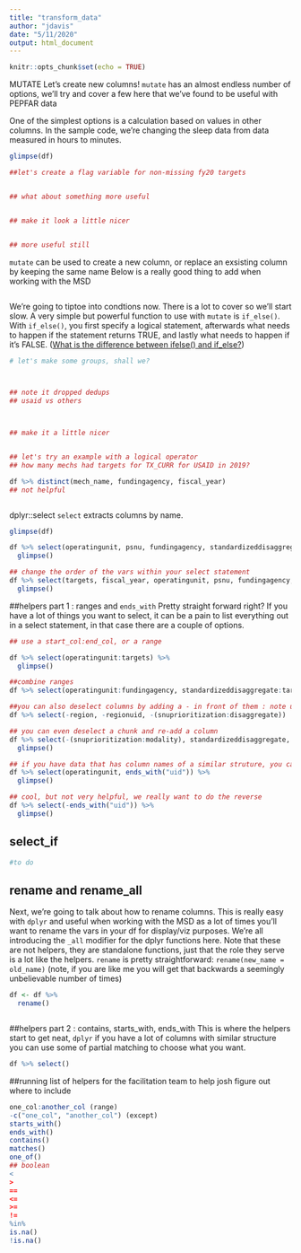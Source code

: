 ```yaml
---
title: "transform_data"
author: "jdavis"
date: "5/11/2020"
output: html_document
---
```



```r
knitr::opts_chunk$set(echo = TRUE)
```

MUTATE
Let's create new columns!
`mutate` has an almost endless number of options, we'll try and cover a few here that we've found to be useful with PEPFAR data

One of the simplest options is a calculation based on values in other columns. In the sample code, we’re changing the sleep data from data measured in hours to minutes.

```r
glimpse(df)

##let's create a flag variable for non-missing fy20 targets


## what about something more useful


## make it look a little nicer


## more useful still


```

`mutate` can be used to create a new column, or replace an exsisting column by keeping the same name
Below is a really good thing to add when working with the MSD

```r



```

We're going to tiptoe into condtions now. There is a lot to cover so we'll start slow.
A very simple but powerful function to use with `mutate` is `if_else()`. With `if_else()`, you first specify a logical statement, afterwards what needs to happen if the statement returns TRUE, and lastly what needs to happen if it’s FALSE. ([What is the difference between ifelse() and if_else?](https://medium.com/@HollyEmblem/chaining-if-else-statements-using-the-superheroes-dataset-with-dplyr-b13121777b4))

```r

# let's make some groups, shall we?



## note it dropped dedups
## usaid vs others



## make it a little nicer


## let's try an example with a logical operator
## how many mechs had targets for TX_CURR for USAID in 2019?

df %>% distinct(mech_name, fundingagency, fiscal_year)
## not helpful



```




























dplyr::select
`select` extracts columns by name. 

```r
glimpse(df)

df %>% select(operatingunit, psnu, fundingagency, standardizeddisaggregate, fiscal_year, targets) %>% 
  glimpse()

## change the order of the vars within your select statement
df %>% select(targets, fiscal_year, operatingunit, psnu, fundingagency, standardizeddisaggregate) %>% 
  glimpse()

```

##helpers part 1 : ranges and `ends_with`
Pretty straight forward right? If you have a lot of things you want to select, it can be a pain to list everything out in a select statement, in that case there are a couple of options. 
```r
## use a start_col:end_col, or a range

df %>% select(operatingunit:targets) %>% 
  glimpse()

##combine ranges
df %>% select(operatingunit:fundingagency, standardizeddisaggregate:targets)

##you can also deselect columns by adding a - in front of them : note use of parans
df %>% select(-region, -regionuid, -(snuprioritization:disaggregate))

## you can even deselect a chunk and re-add a column
df %>% select(-(snuprioritization:modality), standardizeddisaggregate, indicator) %>% 
  glimpse()

## if you have data that has column names of a similar struture, you can use partial matching
df %>% select(operatingunit, ends_with("uid")) %>%
  glimpse()

## cool, but not very helpful, we really want to do the reverse
df %>% select(-ends_with("uid")) %>% 
  glimpse()

```

## select_if
```r
#to do

```

## rename and rename_all
Next, we're going to talk about how to rename columns. This is really easy with `dplyr` and useful when working with the MSD as a lot of times you'll want to rename the vars in your df for display/viz purposes. We're all introducing the `_all` modifier for the dplyr functions here. Note that these are not helpers, they are standalone functions, just that the role they serve is a lot like the helpers. `rename` is pretty straightforward: `rename(new_name = old_name)` (note, if you are like me you will get that backwards a seemingly unbelievable number of times)
```r

df <- df %>% 
  rename()



```


##helpers part 2 : contains, starts_with, ends_with
This is where the helpers start to get neat, `dplyr` if you have a lot of columns with similar structure you can use some of partial matching to choose what you want.
```r
df %>% select()

```










##running list of helpers for the facilitation team to help josh figure out where to include
```r
one_col:another_col (range)
-c("one_col", "another_col") (except)
starts_with()
ends_with()
contains()
matches()
one_of()
## boolean
<
>
==
<=
>=
!=
%in%
is.na()
!is.na()




```






















